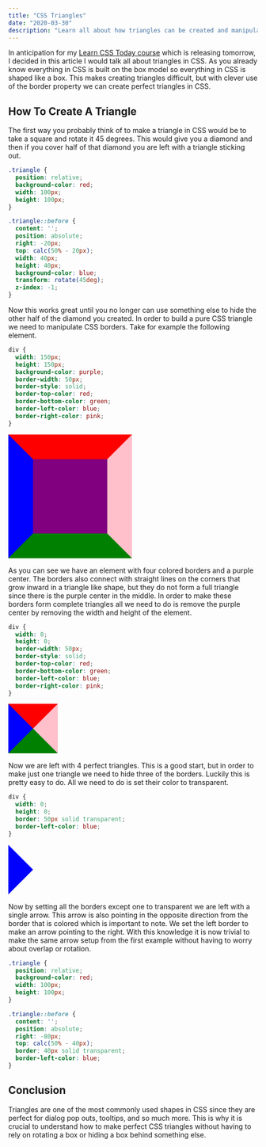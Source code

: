 ```yaml
---
title: "CSS Triangles"
date: "2020-03-30"
description: "Learn all about how triangles can be created and manipulated in CSS."
---
```



In anticipation for my [Learn CSS Today course](https://courses.webdevsimplified.com/learn-css-today) which is releasing tomorrow, I decided in this article I would talk all about triangles in CSS. As you already know everything in CSS is built on the box model so everything in CSS is shaped like a box. This makes creating triangles difficult, but with clever use of the border property we can create perfect triangles in CSS.

## How To Create A Triangle

The first way you probably think of to make a triangle in CSS would be to take a square and rotate it 45 degrees. This would give you a diamond and then if you cover half of that diamond you are left with a triangle sticking out.

```css {16,17}
.triangle {
  position: relative;
  background-color: red;
  width: 100px;
  height: 100px;
}

.triangle::before {
  content: '';
  position: absolute;
  right: -20px;
  top: calc(50% - 20px);
  width: 40px;
  height: 40px;
  background-color: blue;
  transform: rotate(45deg);
  z-index: -1;
}
```

<TriangleRotated />

Now this works great until you no longer can use something else to hide the other half of the diamond you created. In order to build a pure CSS triangle we need to manipulate CSS borders. Take for example the following element.

```css {7-10}
div {
  width: 150px;
  height: 150px;
  background-color: purple;
  border-width: 50px;
  border-style: solid;
  border-top-color: red;
  border-bottom-color: green;
  border-left-color: blue;
  border-right-color: pink;
}
```

<div style="
  width: 150px;
  height: 150px;
  background-color: purple;
  border-width: 50px;
  border-style: solid;
  border-top-color: red;
  border-bottom-color: green;
  border-left-color: blue;
  border-right-color: pink;
  margin-bottom: 1rem;
"></div>

As you can see we have an element with four colored borders and a purple center. The borders also connect with straight lines on the corners that grow inward in a triangle like shape, but they do not form a full triangle since there is the purple center in the middle. In order to make these borders form complete triangles all we need to do is remove the purple center by removing the width and height of the element.

```css {2-3}
div {
  width: 0;
  height: 0;
  border-width: 50px;
  border-style: solid;
  border-top-color: red;
  border-bottom-color: green;
  border-left-color: blue;
  border-right-color: pink;
}
```

<div style="
  width: 0;
  height: 0;
  border-width: 50px;
  border-style: solid;
  border-top-color: red;
  border-bottom-color: green;
  border-left-color: blue;
  border-right-color: pink;
  margin-bottom: 1rem;
"></div>

Now we are left with 4 perfect triangles. This is a good start, but in order to make just one triangle we need to hide three of the borders. Luckily this is pretty easy to do. All we need to do is set their color to transparent.

```css {4-5}
div {
  width: 0;
  height: 0;
  border: 50px solid transparent;
  border-left-color: blue;
}
```

<div style="
  width: 0;
  height: 0;
  border: 50px solid transparent;
  border-left-color: blue;
  margin-bottom: 1rem;
"></div>

Now by setting all the borders except one to transparent we are left with a single arrow. This arrow is also pointing in the opposite direction from the border that is colored which is important to note. We set the left border to make an arrow pointing to the right. With this knowledge it is now trivial to make the same arrow setup from the first example without having to worry about overlap or rotation.

```css {
.triangle {
  position: relative;
  background-color: red;
  width: 100px;
  height: 100px;
}

.triangle::before {
  content: '';
  position: absolute;
  right: -80px;
  top: calc(50% - 40px);
  border: 40px solid transparent;
  border-left-color: blue;
}
```

<TriangleBorder />

## Conclusion

Triangles are one of the most commonly used shapes in CSS since they are perfect for dialog pop outs, tooltips, and so much more. This is why it is crucial to understand how to make perfect CSS triangles without having to rely on rotating a box or hiding a box behind something else.